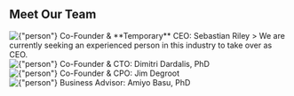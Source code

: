 ## Meet Our Team


<div className={"nx-w-full nx-flex nx-flex-col nx-justify-center nx-pt-12 nx-gap-4"}>
    <div className={"nx-flex nx-flex-col nx-items-center"}>
        <Image
            priority
            src={member}
            alt={"person"}
        />
        Co-Founder & **Temporary** CEO: Sebastian Riley
        > We are currently seeking an experienced person in this industry to take over as CEO.
    </div>
    <div className={"nx-flex nx-flex-col nx-items-center"}>
        <Image
            priority
            src={member2}
            alt={"person"}
        />
        Co-Founder & CTO: Dimitri Dardalis, PhD
    </div>
    <div className={"nx-flex nx-flex-col nx-items-center"}>
        <Image
            priority
            src={member3}
            alt={"person"}
        />
        Co-Founder & CPO: Jim Degroot
    </div>
    <div className={"nx-flex nx-flex-col nx-items-center"}>
        <Image
            style={{width: 300}}
            priority
            src={member4}
            alt={"person"}
        />
        Business Advisor: Amiyo Basu, PhD
    </div>
</div>